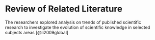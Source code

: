 # Review of Related Literature

The researchers explored analysis on trends of published scientific research to investigate the evolution of scientific knowledge in selected subjects areas [@li2009global]
